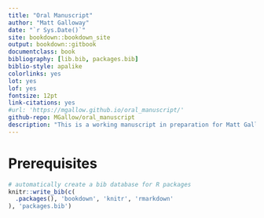 ```yaml
--- 
title: "Oral Manuscript"
author: "Matt Galloway"
date: "`r Sys.Date()`"
site: bookdown::bookdown_site
output: bookdown::gitbook
documentclass: book
bibliography: [lib.bib, packages.bib]
biblio-style: apalike
colorlinks: yes
lot: yes
lof: yes
fontsize: 12pt
link-citations: yes
#url: 'https://mgallow.github.io/oral_manuscript/'
github-repo: MGallow/oral_manuscript
description: "This is a working manuscript in preparation for Matt Galloway's doctoral oral examination."
---
```


# Prerequisites

```r
# automatically create a bib database for R packages
knitr::write_bib(c(
  .packages(), 'bookdown', 'knitr', 'rmarkdown'
), 'packages.bib')
```

